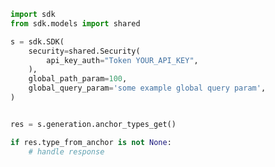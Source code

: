 ```python showLineNumbers copy filename="Anchor Types Get usage example"
import sdk
from sdk.models import shared

s = sdk.SDK(
    security=shared.Security(
        api_key_auth="Token YOUR_API_KEY",
    ),
    global_path_param=100,
    global_query_param='some example global query param',
)


res = s.generation.anchor_types_get()

if res.type_from_anchor is not None:
    # handle response
```

